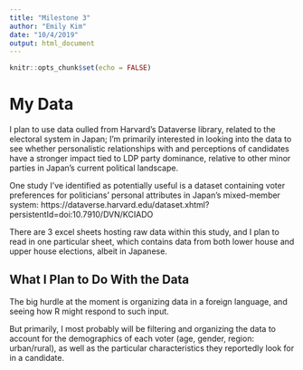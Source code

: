 ```yaml
---
title: "Milestone 3"
author: "Emily Kim"
date: "10/4/2019"
output: html_document
---
```


```r
knitr::opts_chunk$set(echo = FALSE)
```

# My Data
I plan to use data oulled from Harvard's Dataverse library, related to the electoral system in Japan; I'm primarily interested in looking into the data to see whether personalistic relationships with and perceptions of candidates have a stronger impact tied to LDP party dominance, relative to other minor parties in Japan's current political landscape. 

One study I've identified as potentially useful is a dataset containing voter preferences for politicians' personal attributes in Japan's mixed-member system: 
https://dataverse.harvard.edu/dataset.xhtml?persistentId=doi:10.7910/DVN/KCIADO

There are 3 excel sheets hosting raw data within this study, and I plan to read in one particular sheet, which contains data from both lower house and upper house elections, albeit in Japanese. 

## What I Plan to Do With the Data
The big hurdle at the moment is organizing data in a foreign language, and seeing how R might respond to such input. 

But primarily, I most probably will be filtering and organizing the data to account for the demographics of each voter (age, gender, region: urban/rural), as well as the particular characteristics they reportedly look for in a candidate. 
